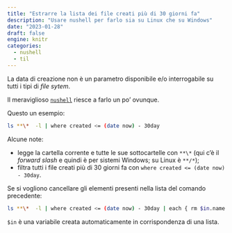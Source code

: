 ```yaml
---
title: "Estrarre la lista dei file creati più di 30 giorni fa"
description: "Usare nushell per farlo sia su Linux che su Windows"
date: "2023-01-28"
draft: false
engine: knitr
categories:
  - nushell
  - til
---
```


La data di creazione non è un parametro disponibile e/o interrogabile su tutti i tipi di _file sytem_.

Il meraviglioso [`nushell`](https://www.nushell.sh/) riesce a farlo un po' ovunque.

Questo un esempio:

```bash
ls **\*  -l | where created <= (date now) - 30day
```

Alcune note:

- legge la cartella corrente e tutte le sue sottocartelle con `**\*` (qui c'è il _forward slash_ e quindi è per sistemi Windows; su Linux è `**/*`);
- filtra tutti i file creati più di 30 giorni fa con `where created <= (date now) - 30day`.

Se si vogliono cancellare gli elementi presenti nella lista del comando precedente:

```bash
ls **\*  -l | where created <= (date now) - 30day | each { rm $in.name }
```

`$in` è una variabile creata automaticamente in corrispondenza di una lista.
